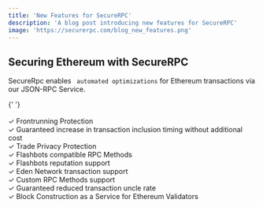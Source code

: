 ```yaml
---
title: 'New Features for SecureRPC'
description: 'A blog post introducing new features for SecureRPC'
image: 'https://securerpc.com/blog_new_features.png'
---
```


## Securing Ethereum with SecureRPC

SecureRpc enables <code> automated optimizations</code> for Ethereum transactions via our JSON-RPC
Service.

{' '}
<br />
<br />
✓ Frontrunning Protection <br />
✓ Guaranteed increase in transaction inclusion timing without additional cost <br />
✓ Trade Privacy Protection <br />
✓ Flashbots compatible RPC Methods <br />
✓ Flashbots reputation support <br />
✓ Eden Network transaction support <br />
✓ Custom RPC Methods support <br />
✓ Guaranteed reduced transaction uncle rate <br />
✓ Block Construction as a Service for Ethereum Validators <br />

